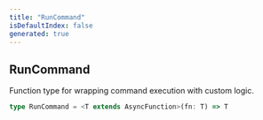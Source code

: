 ```yaml
---
title: "RunCommand"
isDefaultIndex: false
generated: true
---
```



<!-- This file was generated from the CommandKit source. Do not modify. Instead, re-run the "docgen" script -->


## RunCommand

<GenerationInfo sourceFile="packages/commandkit/src/app/handlers/AppCommandHandler.ts" sourceLine="47" packageName="commandkit" />

Function type for wrapping command execution with custom logic.

```ts title="Signature"
type RunCommand = <T extends AsyncFunction>(fn: T) => T
```
